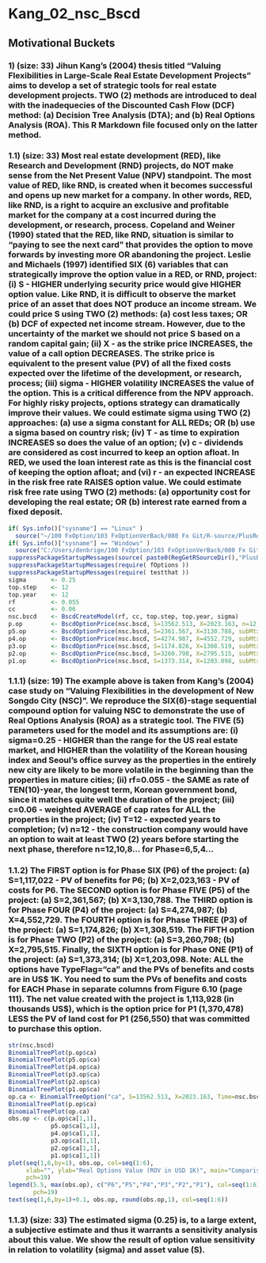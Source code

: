 Kang_02_nsc_Bscd
==================================================================================================================================
## Motivational Buckets
### 1) (size: 33) Jihun Kang's (2004) thesis titled "Valuing Flexibilities in Large-Scale Real Estate Development Projects" aims to develop a set of strategic tools for real estate development projects. TWO (2) methods are introduced to deal with the inadequecies of the Discounted Cash Flow (DCF) method: (a) Decision Tree Analysis (DTA); and (b) Real Options Analysis (ROA). This R Markdown file focused only on the latter method.
### 1.1) (size: 33) Most real estate development (RED), like Research and Development (RND) projects, do NOT make sense from the Net Present Value (NPV) standpoint. The most value of RED, like RND, is created when it becomes successful and opens up new market for a company. In other words, RED, like RND, is a right to acquire an exclusive and profitable market for the company at a cost incurred during the development, or research, process. Copeland and Weiner (1990) stated that the RED, like RND, situation is similar to "paying to see the next card" that provides the option to move forwards by investing more OR abandoning the project. Leslie and Michaels (1997) identified SIX (6) variables that can strategically improve the option value in a RED, or RND, project: (i) S - HIGHER underlying security price would give HIGHER option value. Like RND, it is difficult to observe the market price of an asset that does NOT produce an income stream. We could price S using TWO (2) methods: (a) cost less taxes; OR (b) DCF of expected net income stream. However, due to the uncertainty of the market we should not price S based on a random capital gain; (ii) X - as the strike price INCREASES, the value of a call option DECREASES. The strike price is equivalent to the present value (PV) of all the fixed costs expected over the lifetime of the development, or research, process; (iii) sigma - HIGHER volatility INCREASES the value of the option. This is a critical difference from the NPV approach. For highly risky projects, options strategy can dramatically improve their values. We could estimate sigma using TWO (2) approaches: (a) use a sigma constant for ALL REDs; OR (b) use a sigma based on country risk; (iv) T - as time to expiration INCREASES so does the value of an option; (v) c - dividends are considered as cost incurred to keep an option afloat. In RED, we used the loan interest rate as this is the financial cost of keeping the option afloat; and (vi) r - an expected INCREASE in the risk free rate RAISES option value. We could estimate risk free rate using TWO (2) methods: (a) opportunity cost for developing the real estate; OR (b) interest rate earned from a fixed deposit.

```r
if( Sys.info()["sysname"] == "Linux" )
  source("~/100 FxOption/103 FxOptionVerBack/080 Fx Git/R-source/PlusReg.R", echo=FALSE)
if( Sys.info()["sysname"] == "Windows" )
  source("C:/Users/denbrige/100 FxOption/103 FxOptionVerBack/080 Fx Git/R-source/PlusReg.R", echo=FALSE)
suppressPackageStartupMessages(source( paste0(RegGetRSourceDir(),"PlusBscd.R") ))
suppressPackageStartupMessages(require( fOptions ))
suppressPackageStartupMessages(require( testthat ))
sigma       <- 0.25
top.step    <- 12
top.year    <- 12
rf          <- 0.055
cc          <- 0.06
nsc.bscd    <- BscdCreateModel(rf, cc, top.step, top.year, sigma)
p.op        <- BscdOptionPrice(nsc.bscd, S=13562.513, X=2023.163, n=12, TypeFlag="ca")
p5.op       <- BscdOptionPrice(nsc.bscd, S=2361.567, X=3130.788, subMtx=p.op$ca, n=10, TypeFlag="ca")
p4.op       <- BscdOptionPrice(nsc.bscd, S=4274.987, X=4552.729, subMtx=p5.op$ca, n=8, TypeFlag="ca")
p3.op       <- BscdOptionPrice(nsc.bscd, S=1174.826, X=1308.519, subMtx=p4.op$ca, n=6, TypeFlag="ca")
p2.op       <- BscdOptionPrice(nsc.bscd, S=3260.798, X=2795.515, subMtx=p3.op$ca, n=4, TypeFlag="ca")
p1.op       <- BscdOptionPrice(nsc.bscd, S=1373.314, X=1203.098, subMtx=p2.op$ca, n=2, TypeFlag="ca")
```
### 1.1.1) (size: 19) The example above is taken from Kang's (2004) case study on "Valuing Flexibilities in the development of New Songdo City (NSC)". We reproduce the SIX(6)-stage sequential compound option for valuing NSC to demonstrate the use of Real Options Analysis (ROA) as a strategic tool. The FIVE (5) parameters used for the model and its assumptions are: (i) sigma=0.25 - HIGHER than the range for the US real estate market, and HIGHER than the volatility of the Korean housing index and Seoul's office survey as the properties in the entirely new city are likely to be more volatile in the beginning than the properties in mature cities; (ii) rf=0.055 - the SAME as rate of TEN(10)-year, the longest term, Korean government bond, since it matches quite well the duration of the project; (iii) c=0.06 - weighted AVERAGE of cap rates for ALL the properties in the project; (iv) T=12 - expected years to completion; (v) n=12 - the construction company would have an option to wait at least TWO (2) years before starting the next phase, therefore n=12,10,8... for Phase=6,5,4...
### 1.1.2) The FIRST option is for Phase SIX (P6) of the project: (a) S=1,117,022 - PV of benefits for P6; (b) X=2,023,163 - PV of costs for P6. The SECOND option is for Phase FIVE (P5) of the project: (a) S=2,361,567; (b) X=3,130,788. The THIRD option is for Phase FOUR (P4) of the project: (a) S=4,274,987; (b) X=4,552,729. The FOURTH option is for Phase THREE (P3) of the project: (a) S=1,174,826; (b) X=1,308,519. The FIFTH option is for Phase TWO (P2) of the project: (a) S=3,260,798; (b) X=2,795,515. Finally, the SIXTH option is for Phase ONE (P1) of the project: (a) S=1,373,314; (b) X=1,203,098. Note: ALL the options have TypeFlag="ca" and the PVs of benefits and costs are in US$ 1K. You need to sum the PVs of benefits and costs for EACH Phase in separate columns from Figure 6.10 (page 111). The net value created with the project is 1,113,928 (in thousands US$), which is the option price for P1 (1,370,478) LESS the PV of land cost for P1 (256,550) that was committed to purchase this option.

```r
str(nsc.bscd)
BinomialTreePlot(p.op$ca)
BinomialTreePlot(p5.op$ca)
BinomialTreePlot(p4.op$ca)
BinomialTreePlot(p3.op$ca)
BinomialTreePlot(p2.op$ca)
BinomialTreePlot(p1.op$ca)
op.ca <- BinomialTreeOption("ca", S=13562.513, X=2023.163, Time=nsc.bscd$Time, r=nsc.bscd$r, b=nsc.bscd$b, sigma=nsc.bscd$sigma, n=nsc.bscd$n)
BinomialTreePlot(p.op$ca)
BinomialTreePlot(op.ca)
obs.op <- c(p.op$ca[1,1],
            p5.op$ca[1,1],
            p4.op$ca[1,1],
            p3.op$ca[1,1],
            p2.op$ca[1,1],
            p1.op$ca[1,1])
plot(seq(1,6,by=1), obs.op, col=seq(1:6),
     xlab="", ylab="Real Options Value (ROV in USD 1K)", main="Comparison of Phase SIX (6) to ONE (1) Options",
     pch=19)
legend(5.5, max(obs.op), c("P6","P5","P4","P3","P2","P1"), col=seq(1:6),
       pch=19)
text(seq(1,6,by=1)+0.1, obs.op, round(obs.op,1), col=seq(1:6))
```
### 1.1.3) (size: 33) The estimated sigma (0.25) is, to a large extent, a subjective estimate and thus it warrants a sensitivity analysis about this value. We show the result of option value sensitivity in relation to volatility (sigma) and asset value (S).
